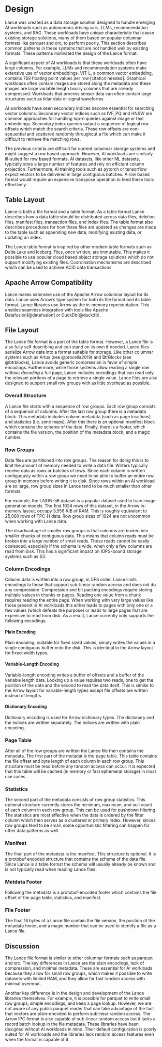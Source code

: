 # Design

Lance was created as a data storage solution designed to handle emerging AI workloads
such as autonomous driving cars, LLMs, recommendation systems, and RAG.
These workloads have unique characteristic that cause existing storage solutions, many
of them based on popular columnar formats like parquet and orc, to perform poorly.
This section describes common patterns in these systems that are not handled well by
existing formats.  These patterns motivated the design of the Lance format.

A significant aspect of AI workloads is that these workloads often have large columns.
For example, LLMs and recommendation systems make extensive use of vector embeddings.
ViT-L, a common vector embedding, contains 768 floating point values per row [citation needed].
Graphical workloads often contain images are stored along the metadata and these
images are large variable length binary columns that are already compressed.  Workloads
that process sensor data can often contain large structures such as lidar data or signal
waveforms.

AI workloads have seen secondary indices become essential for searching vector columns.
Secondary vector indices such as IVF_PQ and HNSW are common approaches for handling
top-n queries against image or text embeddings.  Secondary index queries output a
sequence of logical row offsets which match the search criteria.  These row offsets
are non-sequential and scattered randomly throughout a file which can make it difficult
to retrieve the matching rows.

The previous criteria are difficult for current columnar storage systems and might suggest
a row based approach.  However, AI workloads are similarly ill-suited for row based
formats.  AI datasets, like other ML datasets, typically store a large number of
features and rely on efficient column projection.  Furthermore, AI training tools such as
pytorch or tensorflow expect vectors to be delivered in large contiguous batches. A row based
format would require an expensive transpose operation to feed these tools effectively.

## Table Layout

Lance is both a file format and a table format.  As a table format Lance describes how
a data table should be distributed across data files, deletion files, manifest files,
transaction files, and index files.  The table format also describes procedures for how
these files are updated as changes are made to the table such as appending new data,
modifying existing data, or updating an index.

The Lance table format is inspired by other modern table formats such as Delta Lake and
Iceberg.  Files, once written, are immutable.  This makes it possible to use popular
cloud based object storage solutions which do not support modifying existing files.
Coordination mechanisms are described which can be used to achieve ACID data transactions.

## Apache Arrow Compatibility

Lance makes extensive use of the Apache Arrow columnar layout for its data.  Lance uses
Arrow's type system for both its file format and its table format.  Lance libraries use
Arrow as the in-memory representation.  This enables seamless integration with tools like
Apache Datafusion[@datafusion] or DuckDb[@duckdb].

## File Layout

The Lance file format is a part of the table format.  However, a Lance file is also fully
self describing and can stand on its own if needed.  Lance files serialize Arrow data into
a format suitable for storage.  Like other columnar systems such as Artus (see @procella2019)
and BtrBlocks (see @btrblocks), Lance avoids generic compression in favor of simple encodings.
Furthermore, while those systems allow reading a single row without *decoding* a full page,
Lance includes encodings that can read only the relevant portions of a page to retrieve a
single value.  Lance files are also designed to support small row groups with as little
overhead as possible.

### Overall Structure

A Lance file starts with a sequence of row groups.  Each row group consists of a sequence
of columns.  After the last row group there is a metadata block.  This metadata includes
column metadata (such as page locations) and statistics (i.e. zone maps).  After this there
is an optional manifest block which contains the schema of the data.  Finally, there is a
footer, which contains the file version, the position of the metadata block, and a magic number.

### Row Groups

Data files are partitioned into row groups.  The reason for doing this is to limit the amount
of memory needed to write a data file.  Writers typically receive data as rows or batches of
rows.  Since each column is written contiguously within a row group we need to be able to
buffer an entire row group in memory before writing it to disk.  Since rows within an AI
workload are so large, row group sizes in Lance tend to be much smaller than other formats.

For example, the LAION-5B dataset is a popular dataset used to train image generation models.
The first 1024 rows of this dataset, in the Arrow in-memory layout, occupy 3,556 KiB of RAM.
This is roughly equivalent to 25,000 rows of TPC-H data.  Row group sizes of 1024 are not
uncommon when working with Lance data.

The disadvantage of smaller row groups is that columns are broken into smaller chunks of
contiguous data.  This means that column reads must be broken into a large number of
small reads.  These reads cannot be easily coalesced, especially if the schema is wide,
when only a few columns are read from disk.  This has a significant impact on IOPS-bound
storage systems such as S3.

### Column Encodings

Column data is written into a row group, in DFS order.  Lance limits encodings to those
that support sub-linear random access and does not do any compression.  Compression and
bit packing encodings require storing multiple values in chunks or pages.  Reading one
value from a chunk requires reading the entire page.  When working with very large values
like those present in AI workloads this either leads to pages with only one or a few
values (which defeats the purpose) or leads to large pages that are expensive to read
from disk.  As a result, Lance currently only supports the following encodings.

#### Plain Encoding

Plain encoding, suitable for fixed sized values, simply writes the values in a
single contiguous buffer onto the disk.  This is identical to the Arrow layout for
fixed-width types.

#### Variable-Length Encoding

Variable-length encoding writes a buffer of offsets and a buffer of the variable
length data.  Looking up a value requires two reads, one to get the position of the
data and the second to read the data itself.  This is similar to the Arrow layout for
variable-length types except file offsets are written instead of lengths.

#### Dictionary Encoding

Dictionary encoding is used for Arrow dictionary types.  The dictionary and the
indices are written separately.  The indices are written with plain encoding.

### Page Table

After all of the row groups are written the Lance file then contains the metadata.
The first part of the metadat is the page table.  This table contains the file offset
and byte length of each column in each row group.  This structure must be read before
any random access can occur.  It is expected that this table will be cached (in memory
or fast ephemeral storage) in most use cases.

### Statistics

The second part of the metadata consists of row group statistics.  This optional structure
currently stores the minimum, maximum, and null count of each column in each row group.
This can be used for pushdown filtering.  The statistics are most effective when the data
is ordered by the filter column which then serves as a clustered or primary index.  However,
sinces row groups tend to be small, some opportunistic filtering can happen for other data
patterns as well.

### Manifest

The final part of the metadata is the manifest.  This structure is optional.  It is a protobuf
encoded structure that contains the schema of the data file.  Since Lance is a table format
the schema will usually already be known and is not typically read when reading Lance files.

### Metdata Footer

Following the metadata is a protobuf-encoded footer which contains the file offset of the
page table, statistics, and manifest.

### File Footer

The final 16 bytes of a Lance file contain the file version, the position of the metadata
footer, and a magic number that can be used to identify a file as a Lance file.

## Discussion

The Lance file format is similar to other columnar formats such as parquet and orc.  The key
differences in Lance are the plain encodings, lack of compression, and minimal metadata.
These are essential for AI workloads because they allow for small row groups, which makes it
possible to write datasets with limited RAM, and they allow for fast random access with
minimal overread.

Another key difference is in the design and development of the Lance libraries themselves.
For example, it is possible for parquet to write small row groups, simple encodings, and
keep a page lookup.  However, we are not aware of any public parquet reader that can take
advantage of the fact that vectors are plain-encoded to perform sublinear random access.
The Arrow IPC format is also capable of sub-linear random access but it lacks a record batch
lookup in the file metadata.  These libraries have been designed without AI workloads in
mind.  Their default configuration is poorly suited for AI workloads and the libraries lack
random access features even when the format is capable of it.